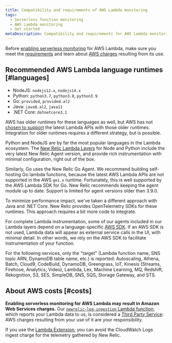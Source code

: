 ```yaml
---
title: Compatibility and requirements of AWS Lambda monitoring
tags:
  - Serverless function monitoring
  - AWS Lambda monitoring
  - Get started
metaDescription: Compatibility and requirements for AWS Lambda monitoring with New Relic.
---
```


Before [enabling serverless monitoring](/docs/serverless-function-monitoring/aws-lambda-monitoring/enable-lambda-monitoring) for AWS Lambda, make sure you meet the [requirements](#languages) and learn about [AWS charges](#costs) resulting from its use.

## Recommended AWS Lambda language runtimes [#languages]

* NodeJS: `nodejs12.x`, `nodejs14.x`
* Python: `python3.7`, `python3.8`, `python3.9`
* Go: `provided`, `provided.al2`
* Java: `java8.al2`, `java11`
* .NET Core: `dotnetcore3.1`

AWS has older runtimes for these languages as well, but AWS has not [chosen to support](https://docs.aws.amazon.com/lambda/latest/dg/runtimes-extensions-api.html)
the latest Lambda APIs with those older runtimes. Integration for older runtimes requires a different strategy, but
is possible.

Python and NodeJS are by far the most popular languages in the Lambda ecosystem. The
[New Relic Lambda Layers](https://layers.newrelic-external.com/)
for Node and Python include the very latest New Relic Agent version, and provide rich instrumentation with minimal
configuration, right out of the box.

Similarly, Go uses the New Relic Go Agent. We recommend building self-hosting Go lambda functions, because the
latest AWS Lambda APIs are not supported in the AWS `go1.x` runtime. Fortunately, this is well supported by the AWS
Lambda SDK for Go. New Relic recommends keeping the agent module up to date. Support is limited for agent versions
older than 3.9.0.

To minimize performance impact, we've taken a different approach with Java and .NET Core. New Relic provides
OpenTelemetry SDKs for these runtimes. This approach requires a bit more code to integrate.

For complete Lambda instrumentation, some of our agents included in our Lambda layers depend on a language-specific [AWS SDK](https://aws.amazon.com/tools/#sdk). If an AWS SDK is not used, Lambda data will appear as external service calls in the UI, with minimal detail. In other words, we rely on the AWS SDK to facilitate instrumentation of your function.

For the following services, only the "target" (Lambda function name, SNS topic ARN, DynamoDB table name, etc.) is reported: Autoscaling, Athena, Batch, Cloud9, CodeBuild, DynamoDB, Greengrass, IoT, Kinesis (Streams, Firehose, Analytics, Video), Lambda, Lex, Machine Learning, MQ, Redshift, Rekognition, S3, SES, SimpleDB, SNS, SQS, Storage Gateway, and STS.

## About AWS costs [#costs]

**Enabling serverless monitoring for AWS Lambda may result in Amazon Web Services charges.** Our [`newrelic-log-ingestion` Lambda function](/docs/install-enable-new-relics-monitoring-aws-lambda#manual-nr-lambda), which reports your Lambda data to us, is considered a [Third Party Service](/docs/licenses/license-information/acceptable-use-policy/acceptable-use-policy): AWS charges resulting from your use of it are your responsibility.

If you use the [Lambda Extension](https://github.com/newrelic/newrelic-lambda-extension), you can avoid the CloudWatch Logs ingest charge for the telemetry gathered by New Relic.
